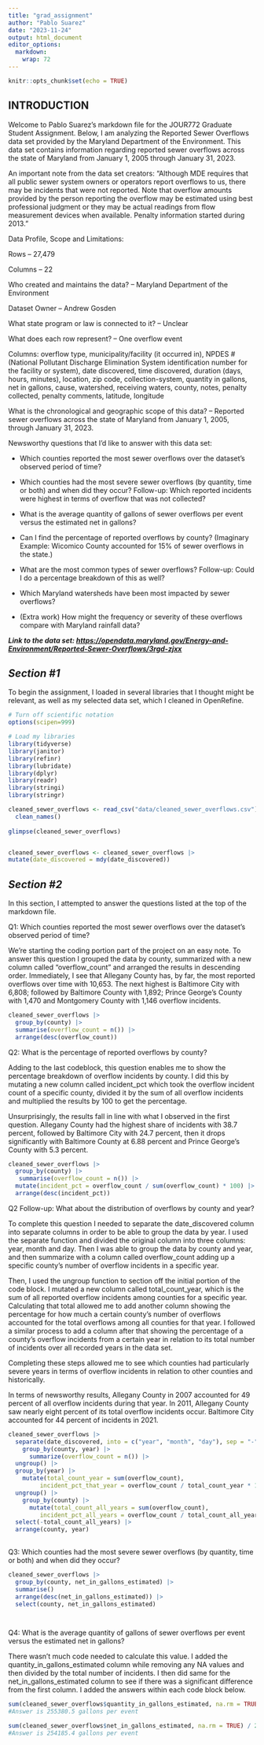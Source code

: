 ```yaml
---
title: "grad_assignment"
author: "Pablo Suarez"
date: "2023-11-24"
output: html_document
editor_options: 
  markdown: 
    wrap: 72
---
```


```r
knitr::opts_chunk$set(echo = TRUE)
```

## INTRODUCTION

Welcome to Pablo Suarez's markdown file for the JOUR772 Graduate Student
Assignment. Below, I am analyzing the Reported Sewer Overflows data set
provided by the Maryland Department of the Environment. This data set
contains information regarding reported sewer overflows across the state
of Maryland from January 1, 2005 through January 31, 2023.

An important note from the data set creators: "Although MDE requires
that all public sewer system owners or operators report overflows to us,
there may be incidents that were not reported. Note that overflow
amounts provided by the person reporting the overflow may be estimated
using best professional judgment or they may be actual readings from
flow measurement devices when available. Penalty information started
during 2013."

Data Profile, Scope and Limitations:

Rows -- 27,479

Columns -- 22

Who created and maintains the data? -- Maryland Department of the
Environment

Dataset Owner -- Andrew Gosden

What state program or law is connected to it? -- Unclear

What does each row represent? -- One overflow event

Columns: overflow type, municipality/facility (it occurred in), NPDES \#
(National Pollutant Discharge Elimination System identification number
for the facility or system), date discovered, time discovered, duration
(days, hours, minutes), location, zip code, collection-system, quantity
in gallons, net in gallons, cause, watershed, receiving waters, county,
notes, penalty collected, penalty comments, latitude, longitude

What is the chronological and geographic scope of this data? -- Reported
sewer overflows across the state of Maryland from January 1, 2005,
through January 31, 2023.

Newsworthy questions that I'd like to answer with this data set: 

- Which counties reported the most sewer overflows over the dataset's observed
period of time?

- Which counties had the most severe sewer overflows (by quantity, time or
both) and when did they occur? Follow-up: Which reported incidents were
highest in terms of overflow that was not collected?

- What is the average quantity of gallons of sewer overflows per event versus the estimated net in gallons?

- Can I find the percentage of reported overflows by county? (Imaginary
Example: Wicomico County accounted for 15% of sewer overflows in the
state.)

- What are the most common types of sewer overflows? Follow-up: Could I do
a percentage breakdown of this as well?

- Which Maryland watersheds have been most impacted by sewer overflows?

- (Extra work) How might the frequency or severity of these overflows
compare with Maryland rainfall data?

***Link to the data set:
<https://opendata.maryland.gov/Energy-and-Environment/Reported-Sewer-Overflows/3rgd-zjxx>***

## ***Section #1***

To begin the assignment, I loaded in several libraries that I thought might be relevant, as well as my selected data set, which I cleaned in OpenRefine.

```r

# Turn off scientific notation
options(scipen=999)

# Load my libraries
library(tidyverse)
library(janitor)
library(refinr)
library(lubridate)
library(dplyr)
library(readr)
library(stringi)
library(stringr)

```

```r

cleaned_sewer_overflows <- read_csv("data/cleaned_sewer_overflows.csv") |>
  clean_names() 
  
glimpse(cleaned_sewer_overflows)

```

```r




```

```r

cleaned_sewer_overflows <- cleaned_sewer_overflows |>
mutate(date_discovered = mdy(date_discovered))

```

## ***Section #2***

In this section, I attempted to answer the questions listed at the top of the markdown file. 

Q1: Which counties reported the most sewer overflows over the dataset's observed period of time?

We're starting the coding portion part of the project on an easy note. To answer this question I grouped the data by county, summarized with a new column called "overflow_count" and arranged the results in descending order. Immediately, I see that Allegany County has, by far, the most reported overflows over time with 10,653. The next highest is Baltimore City with 6,808; followed by Baltimore County with 1,892; Prince George's County with 1,470 and Montgomery County with 1,146 overflow incidents.

```r

cleaned_sewer_overflows |>
  group_by(county) |>
  summarise(overflow_count = n()) |>
  arrange(desc(overflow_count))

```

Q2: What is the percentage of reported overflows by county?

Adding to the last codeblock, this question enables me to show the percentage breakdown of overflow incidents by county. I did this by mutating a new column called incident_pct which took the overflow incident count of a specific county, divided it by the sum of all overflow incidents and multiplied the results by 100 to get the percentage.

Unsurprisingly, the results fall in line with what I observed in the first question. Allegany County had the highest share of incidents with 38.7 percent, followed by Baltimore City with 24.7 percent, then it drops significantly with Baltimore County at 6.88 percent and Prince George's County with 5.3 percent. 

```r

cleaned_sewer_overflows |>
  group_by(county) |>
   summarise(overflow_count = n()) |>
  mutate(incident_pct = overflow_count / sum(overflow_count) * 100) |>
  arrange(desc(incident_pct))

```

Q2 Follow-up: What about the distribution of overflows by county and year?

To complete this question I needed to separate the date_discovered column into separate columns in order to be able to group the data by year. I used the separate function and divided the original column into three columns: year, month and day. Then I was able to group the data by county and year, and then summarize with a column called overflow_count adding up a specific county's number of overflow incidents in a specific year.

Then, I used the ungroup function to section off the initial portion of the code block. I mutated a new column called total_count_year, which is the sum of all reported overflow incidents among counties for a specific year. Calculating that total allowed me to add another column showing the percentage for how much a certain county's number of overflows accounted for the total overflows among all counties for that year. I followed a similar process to add a column after that showing the percentage of a county's overflow incidents from a certain year in relation to its total number of incidents over all recorded years in the data set.

Completing these steps allowed me to see which counties had particularly severe years in terms of overflow incidents in relation to other counties and historically.

In terms of newsworthy results, Allegany County in 2007 accounted for 49 percent of all overflow incidents during that year. In 2011, Allegany County saw nearly eight percent of its total overflow incidents occur. Baltimore City accounted for 44 percent of incidents in 2021.

```r

cleaned_sewer_overflows |>
  separate(date_discovered, into = c("year", "month", "day"), sep = "-") |>
    group_by(county, year) |>
      summarize(overflow_count = n()) |>
  ungroup() |>
  group_by(year) |>
    mutate(total_count_year = sum(overflow_count),
         incident_pct_that_year = overflow_count / total_count_year * 100) |>
  ungroup() |>
    group_by(county) |>
      mutate(total_count_all_years = sum(overflow_count),
         incident_pct_all_years = overflow_count / total_count_all_years * 100) |>
  select(-total_count_all_years) |>
  arrange(county, year)
  
```

Q3: Which counties had the most severe sewer overflows (by quantity, time or both) and when did they occur?

```r

cleaned_sewer_overflows |>
  group_by(county, net_in_gallons_estimated) |>
  summarise()
  arrange(desc(net_in_gallons_estimated)) |>
  select(county, net_in_gallons_estimated)




```

Q4: What is the average quantity of gallons of sewer overflows per event versus the estimated net in gallons?

There wasn't much code needed to calculate this value. I added the quantity_in_gallons_estimated column while removing any NA values and then divided by the total number of incidents. I then did same for the net_in_gallons_estimated column to see if there was a significant difference from the first column. I added the answers within each code block below.

```r

sum(cleaned_sewer_overflows$quantity_in_gallons_estimated, na.rm = TRUE) / 27479 
#Answer is 255380.5 gallons per event

```

```r

sum(cleaned_sewer_overflows$net_in_gallons_estimated, na.rm = TRUE) / 27479 
#Answer is 254185.4 gallons per event

```







